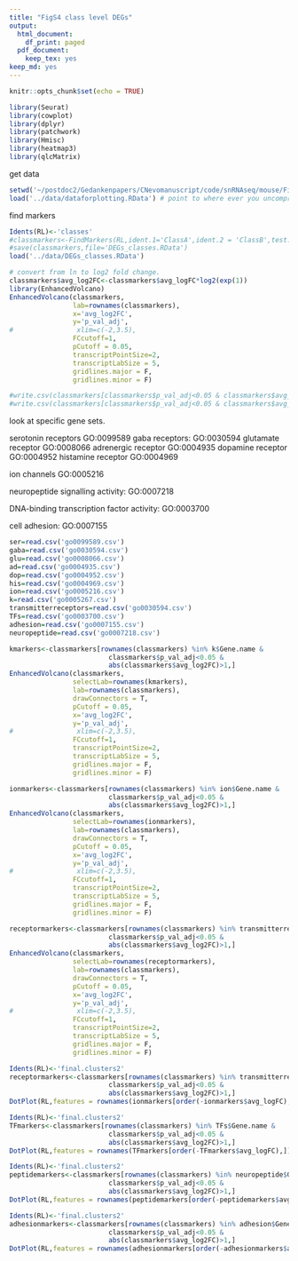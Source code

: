 ```yaml
---
title: "FigS4 class level DEGs"
output:
  html_document:
    df_print: paged
  pdf_document:
    keep_tex: yes
keep_md: yes
---
```


```r
knitr::opts_chunk$set(echo = TRUE)
```


```r
library(Seurat)
library(cowplot)
library(dplyr)
library(patchwork)
library(Hmisc)
library(heatmap3)
library(qlcMatrix)
```

get data
```r
setwd('~/postdoc2/Gedankenpapers/CNevomanuscript/code/snRNAseq/mouse/FigS4/') #change to your file path
load('../data/dataforplotting.RData') # point to where ever you uncompressed this file
```

find markers
```r
Idents(RL)<-'classes'
#classmarkers<-FindMarkers(RL,ident.1='ClassA',ident.2 = 'ClassB',test.use = 'wilcox',logfc.threshold = 0)
#save(classmarkers,file='DEGs_classes.RData')
load('../data/DEGs_classes.RData')
```
```r
# convert from ln to log2 fold change.
classmarkers$avg_log2FC<-classmarkers$avg_logFC*log2(exp(1))
library(EnhancedVolcano)
EnhancedVolcano(classmarkers,
                lab=rownames(classmarkers),
                x='avg_log2FC',
                y='p_val_adj',
#                xlim=c(-2,3.5),
                FCcutoff=1,
                pCutoff = 0.05,
                transcriptPointSize=2,
                transcriptLabSize = 5,
                gridlines.major = F,
                gridlines.minor = F)
```


```r
#write.csv(classmarkers[classmarkers$p_val_adj<0.05 & classmarkers$avg_log2FC>1,],file = 'Amarkers.csv')
#write.csv(classmarkers[classmarkers$p_val_adj<0.05 & classmarkers$avg_log2FC< -1,],file = 'Bmarkers.csv')
```

look at specific gene sets.


serotonin receptors GO:0099589
gaba receptors: GO:0030594
glutamate receptor GO:0008066
adrenergic receptor GO:0004935
dopamine receptor GO:0004952
histamine receptor GO:0004969

ion channels GO:0005216

neuropeptide signalling activity: GO:0007218

DNA-binding transcription factor activity: GO:0003700

cell adhesion: GO:0007155

```r
ser=read.csv('go0099589.csv')
gaba=read.csv('go0030594.csv')
glu=read.csv('go0008066.csv')
ad=read.csv('go0004935.csv')
dop=read.csv('go0004952.csv')
his=read.csv('go0004969.csv')
ion=read.csv('go0005216.csv')
k=read.csv('go0005267.csv')
transmitterreceptors=read.csv('go0030594.csv')
TFs=read.csv('go0003700.csv')
adhesion=read.csv('go0007155.csv')
neuropeptide=read.csv('go0007218.csv')

```

```r
kmarkers<-classmarkers[rownames(classmarkers) %in% k$Gene.name & 
                         classmarkers$p_val_adj<0.05 & 
                         abs(classmarkers$avg_log2FC)>1,]
EnhancedVolcano(classmarkers,
                selectLab=rownames(kmarkers),
                lab=rownames(classmarkers),
                drawConnectors = T,
                pCutoff = 0.05,
                x='avg_log2FC',
                y='p_val_adj',
#                xlim=c(-2,3.5),
                FCcutoff=1,
                transcriptPointSize=2,
                transcriptLabSize = 5,
                gridlines.major = F,
                gridlines.minor = F)
```

```r
ionmarkers<-classmarkers[rownames(classmarkers) %in% ion$Gene.name & 
                         classmarkers$p_val_adj<0.05 & 
                         abs(classmarkers$avg_log2FC)>1,]
EnhancedVolcano(classmarkers,
                selectLab=rownames(ionmarkers),
                lab=rownames(classmarkers),
                drawConnectors = T,
                pCutoff = 0.05,
                x='avg_log2FC',
                y='p_val_adj',
#                xlim=c(-2,3.5),
                FCcutoff=1,
                transcriptPointSize=2,
                transcriptLabSize = 5,
                gridlines.major = F,
                gridlines.minor = F)
```


```r
receptormarkers<-classmarkers[rownames(classmarkers) %in% transmitterreceptors$Gene.name & 
                         classmarkers$p_val_adj<0.05 & 
                         abs(classmarkers$avg_log2FC)>1,]
EnhancedVolcano(classmarkers,
                selectLab=rownames(receptormarkers),
                lab=rownames(classmarkers),
                drawConnectors = T,
                pCutoff = 0.05,
                x='avg_log2FC',
                y='p_val_adj',
#                xlim=c(-2,3.5),
                FCcutoff=1,
                transcriptPointSize=2,
                transcriptLabSize = 5,
                gridlines.major = F,
                gridlines.minor = F)
```




```r
Idents(RL)<-'final.clusters2'
receptormarkers<-classmarkers[rownames(classmarkers) %in% transmitterreceptors$Gene.name & 
                         classmarkers$p_val_adj<0.05 & 
                         abs(classmarkers$avg_log2FC)>1,]
DotPlot(RL,features = rownames(ionmarkers[order(-ionmarkers$avg_logFC),]))+RotatedAxis()
```
```r
Idents(RL)<-'final.clusters2'
TFmarkers<-classmarkers[rownames(classmarkers) %in% TFs$Gene.name & 
                         classmarkers$p_val_adj<0.05 & 
                         abs(classmarkers$avg_log2FC)>1,]
DotPlot(RL,features = rownames(TFmarkers[order(-TFmarkers$avg_logFC),]))+RotatedAxis()
```


```r
Idents(RL)<-'final.clusters2'
peptidemarkers<-classmarkers[rownames(classmarkers) %in% neuropeptide$Gene.name & 
                         classmarkers$p_val_adj<0.05 & 
                         abs(classmarkers$avg_log2FC)>1,]
DotPlot(RL,features = rownames(peptidemarkers[order(-peptidemarkers$avg_logFC),]))+RotatedAxis()
```


```r
Idents(RL)<-'final.clusters2'
adhesionmarkers<-classmarkers[rownames(classmarkers) %in% adhesion$Gene.name & 
                         classmarkers$p_val_adj<0.05 & 
                         abs(classmarkers$avg_log2FC)>1,]
DotPlot(RL,features = rownames(adhesionmarkers[order(-adhesionmarkers$avg_logFC),]))+RotatedAxis()
```

